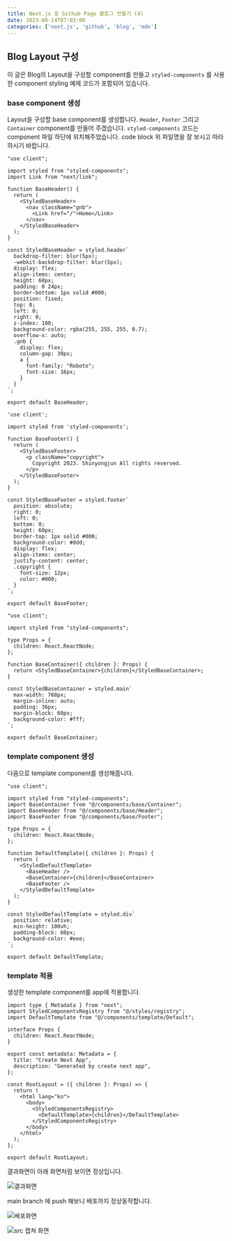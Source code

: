 ```yaml
---
title: Next.js 로 Github Page 블로그 만들기 (4)
date: 2023-08-14T07:03:00
categories: ['next.js', 'github', 'blog', 'mdx']
---
```


## Blog Layout 구성

이 글은 Blog의 Layout을 구성할 component를 만들고 `styled-components` 를 사용한 component styling 예제 코드가 포함되어 있습니다.

### base component 생성

Layout을 구성할 base component를 생성합니다.
`Header`, `Footer` 그리고 `Container` component를 만들어 주겠습니다.
`styled-components` 코드는 component 파일 하단에 위치해주었습니다.
code block 위 파일명을 잘 보시고 따라하시기 바랍니다.

```tsx:/src/components/base/Header.tsx
"use client";

import styled from "styled-components";
import Link from "next/link";

function BaseHeader() {
  return (
    <StyledBaseHeader>
      <nav className="gnb">
        <Link href="/">Home</Link>
      </nav>
    </StyledBaseHeader>
  );
}

const StyledBaseHeader = styled.header`
  backdrop-filter: blur(5px);
  -webkit-backdrop-filter: blur(5px);
  display: flex;
  align-items: center;
  height: 60px;
  padding: 0 24px;
  border-bottom: 1px solid #000;
  position: fixed;
  top: 0;
  left: 0;
  right: 0;
  z-index: 100;
  background-color: rgba(255, 255, 255, 0.7);
  overflow-x: auto;
  .gnb {
    display: flex;
    column-gap: 30px;
    a {
      font-family: "Roboto";
      font-size: 16px;
    }
  }
`;

export default BaseHeader;
```

```tsx:/src/components/base/Footer.tsx
'use client';

import styled from 'styled-components';

function BaseFooter() {
  return (
    <StyledBaseFooter>
      <p className="copyright">
        Copyright 2023. Shinyongjun All rights reserved.
      </p>
    </StyledBaseFooter>
  );
}

const StyledBaseFooter = styled.footer`
  position: absolute;
  right: 0;
  left: 0;
  bottom: 0;
  height: 60px;
  border-top: 1px solid #000;
  background-color: #ddd;
  display: flex;
  align-items: center;
  justify-content: center;
  .copyright {
    font-size: 12px;
    color: #000;
  }
`;

export default BaseFooter;
```

```tsx:/src/components/base/Container.tsx
"use client";

import styled from "styled-components";

type Props = {
  children: React.ReactNode;
};

function BaseContainer({ children }: Props) {
  return <StyledBaseContainer>{children}</StyledBaseContainer>;
}

const StyledBaseContainer = styled.main`
  max-width: 768px;
  margin-inline: auto;
  padding: 36px;
  margin-block: 60px;
  background-color: #fff;
`;

export default BaseContainer;
```

### template component 생성

다음으로 template component를 생성해줍니다.

```tsx:/src/components/template/Default.tsx
"use client";

import styled from "styled-components";
import BaseContainer from "@/components/base/Container";
import BaseHeader from "@/components/base/Header";
import BaseFooter from "@/components/base/Footer";

type Props = {
  children: React.ReactNode;
};

function DefaultTemplate({ children }: Props) {
  return (
    <StyledDefaultTemplate>
      <BaseHeader />
      <BaseContainer>{children}</BaseContainer>
      <BaseFooter />
    </StyledDefaultTemplate>
  );
}

const StyledDefaultTemplate = styled.div`
  position: relative;
  min-height: 100vh;
  padding-block: 60px;
  background-color: #eee;
`;

export default DefaultTemplate;
```

### template 적용

생성한 template component를 app에 적용합니다.

```tsx:/src/app/layout.tsx
import type { Metadata } from "next";
import StyledComponentsRegistry from "@/styles/registry";
import DefaultTemplate from "@/components/template/Default";

interface Props {
  children: React.ReactNode;
}

export const metadata: Metadata = {
  title: "Create Next App",
  description: "Generated by create next app",
};

const RootLayout = ({ children }: Props) => {
  return (
    <html lang="ko">
      <body>
        <StyledComponentsRegistry>
          <DefaultTemplate>{children}</DefaultTemplate>
        </StyledComponentsRegistry>
      </body>
    </html>
  );
};

export default RootLayout;
```

결과화면이 아래 화면처럼 보이면 정상입니다.

![결과화면](1.png)

main branch 에 push 해보니 배포까지 정상동작합니다.

![배포화면](2.png)

![src 캡쳐 화면](3.png)
